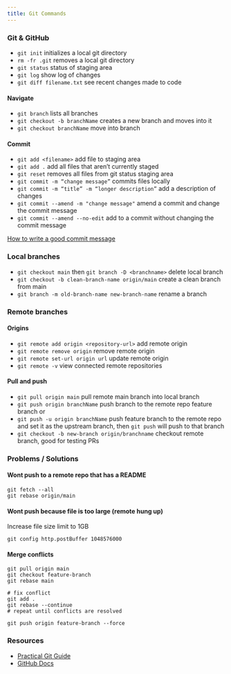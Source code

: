 ```yaml
---
title: Git Commands
---
```


### Git & GitHub

- `git init` initializes a local git directory
- `rm -fr .git` removes a local git directory
- `git status` status of staging area
- `git log` show log of changes
- `git diff filename.txt` see recent changes made to code

#### Navigate

- `git branch` lists all branches
- `git checkout -b branchName` creates a new branch and moves into it
- `git checkout branchName` move into branch

#### Commit

- `git add <filename>` add file to staging area
- `git add .` add all files that aren’t currently staged
- `git reset` removes all files from git status staging area
- `git commit -m “change message”` commits files locally
- `git commit -m “title” -m “longer description”` add a description of changes
- `git commit --amend -m "change message"` amend a commit and change the commit message
- `git commit --amend --no-edit` add to a commit without changing the commit message

[How to write a good commit message](https://cbea.ms/git-commit/)

### Local branches

- `git checkout main` then `git branch -D <branchname>` delete local branch
- `git checkout -b clean-branch-name origin/main` create a clean branch from main
- `git branch -m old-branch-name new-branch-name` rename a branch

### Remote branches

#### Origins

- `git remote add origin <repository-url>` add remote origin
- `git remote remove origin` remove remote origin
- `git remote set-url origin url` update remote origin
- `git remote -v` view connected remote repositories

#### Pull and push

- `git pull origin main` pull remote main branch into local branch
- `git push origin branchName` push branch to the remote repo feature branch
  or
- `git push -u origin branchName` push feature branch to the remote repo and set it as the upstream branch, then `git push` will push to that branch
- `git checkout -b new-branch origin/branchname` checkout remote branch, good for testing PRs

### Problems / Solutions

#### Wont push to a remote repo that has a README

```shell
git fetch --all
git rebase origin/main
```

#### Wont push because file is too large (remote hung up)

Increase file size limit to 1GB

```shell
git config http.postBuffer 1048576000
```

#### Merge conflicts

```shell
git pull origin main
git checkout feature-branch
git rebase main

# fix conflict
git add .
git rebase --continue
# repeat until conflicts are resolved

git push origin feature-branch --force
```

### Resources

- [Practical Git Guide](https://github.com/sadanandpai/git-guide)
- [GitHub Docs](https://docs.github.com/en/get-started/using-git/about-git)
